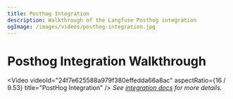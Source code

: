 ```yaml
---
title: Posthog Integration
description: Walkthrough of the Langfuse Posthog integration
ogImage: /images/videos/posthog-integration.jpg
---
```


# Posthog Integration Walkthrough

<Video
  videoId="24f7e625588a979f380effedda66a8ac"
  aspectRatio={16 / 9.53}
  title="PostHog Integration"
/>
<span>
  _See [integration docs](/integrations/analytics/posthog) for more details._
</span>
